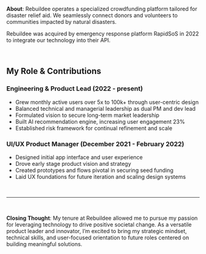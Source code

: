 **About**: Rebuildee operates a specialized crowdfunding platform tailored for disaster relief aid. We seamlessly connect donors and volunteers to communities impacted by natural disasters.

Rebuildee was acquired by emergency response platform RapidSoS in 2022 to integrate
our technology into their API.

<br />

## My Role & Contributions

### Engineering & Product Lead (2022 - present)

- Grew monthly active users over 5x to 100k+ through user-centric design
- Balanced technical and managerial leadership as dual PM and dev lead
- Formulated vision to secure long-term market leadership
- Built AI recommendation engine, increasing user engagement 23%
- Established risk framework for continual refinement and scale

### UI/UX Product Manager (December 2021 - February 2022)

- Designed initial app interface and user experience
- Drove early stage product vision and strategy
- Created prototypes and flows pivotal in securing seed funding
- Laid UX foundations for future iteration and scaling design systems

<br />

---

<br />

**Closing Thought**: My tenure at Rebuildee allowed me to pursue my passion for leveraging technology to drive positive societal change. As a versatile product leader and innovator, I’m excited to bring my strategic mindset, technical skills, and user-focused orientation to future roles centered on building meaningful solutions.
